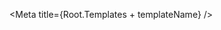 

<Meta title={Root.Templates + templateName} />

<DocsPageHeader 
    title={templateName}
    description='Template for 404 page not found using PageContainer and button components'
    addImportantNote={false}
    variant='none'
/>

<Canvas withToolbar>
    <Story name="PageNotFound" story={stories.Base} />
</Canvas>